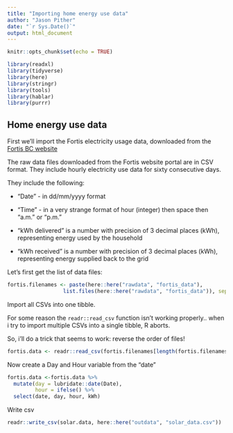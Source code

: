 ```yaml
---
title: "Importing home energy use data"
author: "Jason Pither"
date: "`r Sys.Date()`"
output: html_document
---
```


```r
knitr::opts_chunk$set(echo = TRUE)
```

```r
library(readxl)
library(tidyverse)
library(here)
library(stringr)
library(tools)
library(hablar)
library(purrr)
```

## Home energy use data

First we'll import the Fortis electricity usage data, downloaded from the [Fortis BC website](https://www.fortisbc.com)  

The raw data files downloaded from the Fortis website portal are in CSV format. They include hourly electricity use data for sixty consecutive days.  

They include the following:

* "Date" - in dd/mm/yyyy format  

* "Time" - in a very strange format of hour (integer) then space then "a.m." or "p.m."  

* "kWh delivered" is a number with precision of 3 decimal places (kWh), representing energy used by the household

* "kWh received" is a number with precision of 3 decimal places (kWh), representing energy supplied back to the grid

Let's first get the list of data files:

```r
fortis.filenames <- paste(here::here("rawdata", "fortis_data"), 
                  list.files(here::here("rawdata", "fortis_data")), sep = "/")
```

Import all CSVs into one tibble.

For some reason the `readr::read_csv` function isn't working properly.. when i try to import multiple CSVs into a single tibble, R aborts.

So, i'll do a trick that seems to work: reverse the order of files!

```r
fortis.data <- readr::read_csv(fortis.filenames[length(fortis.filenames):1])
```

Now create a Day and Hour variable from the "date"
```r
fortis.data <-fortis.data %>%
  mutate(day = lubridate::date(Date),
         hour = ifelse() %>%
  select(date, day, hour, kWh)
```

Write csv

```r
readr::write_csv(solar.data, here::here("outdata", "solar_data.csv"))
```


